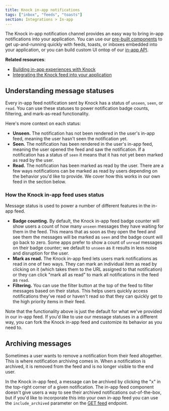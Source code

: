 ```yaml
---
title: Knock in-app notifications
tags: ["inbox", "feeds", "toasts"]
section: Integrations > In-app
---
```


The Knock in-app notification channel provides an easy way to bring in-app notifications into your application. You can use our [pre-built components](/in-app/react/overview) to get up-and-running quickly with feeds, toasts, or inboxes embedded into your application, or you can build custom UI ontop of our [in-app API](/reference#feeds).

**Related resources**:

- [Building in-app experiences with Knock](/in-app/overview)
- [Integrating the Knock feed into your application](/in-app/react/feed)

## Understanding message statuses

Every in-app feed notification sent by Knock has a status of `unseen`, `seen`, or `read`. You can use these statuses to power notification badge counts, filtering, and mark-as-read functionality.

Here's more context on each status:

- **Unseen.** The notification has not been rendered in the user's in-app feed, meaning the user hasn't seen the notification yet.
- **Seen.** The notification has been rendered in the user's in-app feed, meaning the user opened the feed and saw the notification. If a notification has a status of `seen` it means that it has not yet been marked as read by the user.
- **Read.** The notification has been marked as read by the user. There are a few ways notifications can be marked as read by users depending on the behavior you'd like to provide. We cover how this works in our own feed in the section below.

### How the Knock in-app feed uses status

Message status is used to power a number of different features in the in-app feed.

- **Badge counting.** By default, the Knock in-app feed badge counter will show users a count of how many `unseen` messages they have waiting for them in the feed. This means that as soon as they open the feed and see them the messages will be marked as `seen` and the badge count will go back to zero. Some apps prefer to show a count of `unread` messages on their badge counter; we default to `unseen` as it results in less noise and disruption for the user.
- **Mark as read.** The Knock in-app feed lets users mark notifications as read in one of two ways. They can mark an individual item as read by clicking on it (which takes them to the URL assigned to that notification) or they can click "mark all as read" to mark all notifications in the feed as `read`.
- **Filtering.** You can use the filter button at the top of the feed to filter messages based on their status. This helps users quickly access notifications they've read or haven't read so that they can quickly get to the high priority items in their feed.

Note that the functionality above is just the default for what we've provided in our in-app feed. If you'd like to use our message statuses in a different way, you can fork the Knock in-app feed and customize its behavior as you need to.

## Archiving messages

Sometimes a user wants to remove a notification from their feed altogether. This is where notification archiving comes in. When a notification is archived, it is removed from the feed and is no longer visible to the end user.

In the Knock in-app feed, a message can be archived by clicking the "x" in the top-right corner of a given notification. The in-app feed component doesn't give users a way to see their archived notifications out-of-the-box, but if you'd like to incorporate this into your own in-app feed you can use the `include_archived` parameter on the [GET feed](/reference#get-feed) endpoint.

